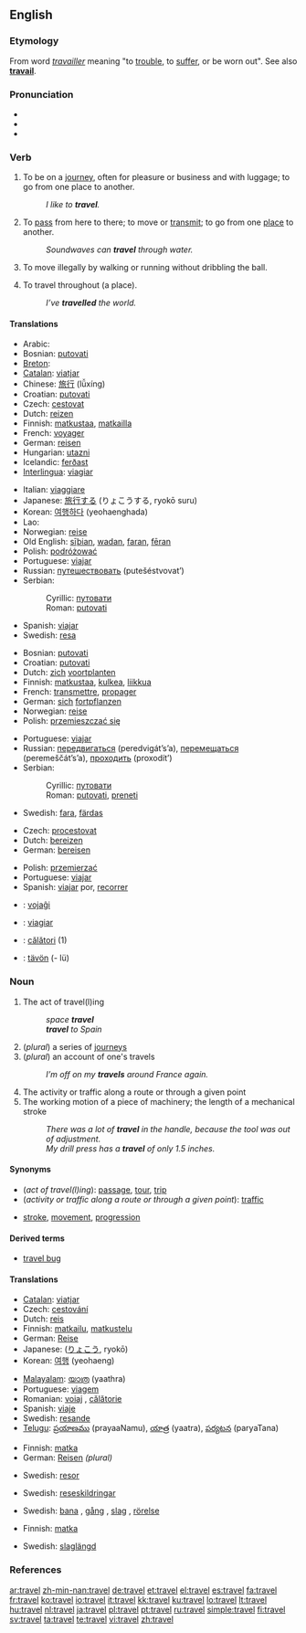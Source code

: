 {{wikipedia|Travel (disambiguation)}}
==English==

===Etymology===
From {{OF.}} word ''[[travailler]]'' meaning "to [[trouble]], to [[suffer]], or be worn out". See also '''[[travail]]'''.

===Pronunciation===
* {{IPA|/tɹævəl/}}
* {{audio|en-us-travel.ogg|Audio (US)}}
* {{rhymes|ævəl}}

===Verb===
{{en-verb|travels|''Commonwealth'' '''[[travelling]]''', ''US'' '''[[traveling]]'''|''Commonwealth'' '''[[travelled]]''', ''US'' '''[[traveled]]'''}}

# {{intransitive}} To be on a [[journey]], often for pleasure or business and with luggage; to go from one place to another.
#: ''I like to '''travel'''.''
# {{intransitive}} To [[pass]] from here to there; to move or [[transmit]]; to go from one [[place]] to another.
#: ''Soundwaves can '''travel''' through water.''
# {{context|intransitive|basketball}} To move illegally by walking or running without dribbling the ball.
# {{transitive}} To travel throughout (a place).
#: ''I’ve '''travelled''' the world.''

====Translations====
{{trans-top|to be on a journey}}
* Arabic: {{Arab|[[سافر]]}} {{unicode|(sá:fara)}}
* Bosnian: [[putovati#Bosnian|putovati]]
* [[Breton]]: {{t+|br|beajiñ}}
* [[Catalan]]: [[viatjar]]
* Chinese: [[旅行]] (lǚxíng)
* Croatian: [[putovati#Croatian|putovati]]
* Czech: [[cestovat]]
* Dutch: [[reizen]]
* Finnish: [[matkustaa]], [[matkailla]]
* French: [[voyager#French|voyager]]
* German: [[reisen]]
* Hungarian: [[utazni]]
* Icelandic: [[ferðast]]
* [[Interlingua]]: [[viagiar]]
{{trans-mid}}
* Italian: [[viaggiare]]
* Japanese: [[旅行]]する (りょこうする, ryokō suru)
* Korean: [[여행]]하다 (yeohaenghada)
* Lao: {{t|lo|ເດີນທາງ|tr=dəən-thaang|sc=Laoo}}
* Norwegian: [[reise]] {{m}}
* Old English: [[siþian|sīþian]], [[wadan]], [[faran]], [[feran|fēran]]
* Polish: [[podróżować]]
* Portuguese: [[viajar]]
* Russian: [[путешествовать]] (putešéstvovat’)
* Serbian:
*: Cyrillic: [[путовати#Serbian|путовати]]
*: Roman: [[putovati#Serbian|putovati]]
* Spanish: [[viajar]]
* Swedish: [[resa]]
{{trans-bottom}}

{{trans-top|(intransitive) to pass from here to there; to transmit}}
* Bosnian: [[putovati#Bosnian|putovati]]
* Croatian: [[putovati#Croatian|putovati]]
* Dutch: [[zich]] [[voortplanten]]
* Finnish: [[matkustaa]], [[kulkea]], [[liikkua]]
* French: [[transmettre]], [[propager]]
* German: [[sich]] [[fortpflanzen]]
* Norwegian: [[reise]]
* Polish: [[przemieszczać się]]
{{trans-mid}}
* Portuguese: [[viajar]]
* Russian: [[передвигаться]] (peredvigát’s’a), [[перемещаться]] (peremeščát’s’a), [[проходить]] (proxodít’)
* Serbian:
*: Cyrillic: [[путовати#Serbian|путовати]]
*: Roman: [[putovati#Serbian|putovati]], [[preneti]]
* Swedish: [[fara]], [[färdas]]
{{trans-bottom}}

{{trans-top|in basketball}}
{{trans-mid}}
{{trans-bottom}}

{{trans-top|(transitive)}}
* Czech: [[procestovat]]
* Dutch: [[bereizen]]
* German: [[bereisen]]
{{trans-mid}}
* Polish: [[przemierzać]]
* Portuguese: [[viajar]]
* Spanish: [[viajar]] por, [[recorrer]]
{{trans-bottom}}

{{checktrans}}

* {{ttbc|Esperanto}}: [[vojaĝi]]
* {{ttbc|Interlingua}}: [[viagiar]]
* {{ttbc|Romanian}}: [[călători]] (1)
* {{ttbc|Volapük}}: [[tävön]] (- lü)

===Noun===
{{wikipedia}}
{{en-noun|s|-}}

# The act of travel(l)ing
#: ''space '''travel'''''
#: '''''travel''' to Spain''
# (''plural'') a series of [[journey]]s
# (''plural'') an account of one's travels
#: ''I’m off on my '''travels''' around France again.''
# The activity or traffic along a route or through a given point
# The working motion of a piece of machinery; the length of a mechanical stroke
#: ''There was a lot of '''travel''' in the handle, because the tool was out of adjustment.''
#: ''My drill press has a '''travel''' of only 1.5 inches.''

====Synonyms====
* (''act of travel(l)ing''): [[passage]], [[tour]], [[trip]]
* (''activity or traffic along a route or through a given point''): [[traffic]]
* {{sense|working motion of a piece of machinery}} [[stroke]], [[movement]], [[progression]]

====Derived terms====
* [[travel bug]]

====Translations====
{{trans-top|act of travel(l)ing}}
* [[Catalan]]: [[viatjar]]
* Czech: [[cestování]] {{n}}
* Dutch: [[reis]]
* Finnish: [[matkailu]], [[matkustelu]]
* German: [[Reise]] {{f}}
* Japanese: {{Jpan|[[旅行]]}} ([[りょこう]], ryokō)
* Korean: [[여행]] (yeohaeng)
{{trans-mid}}
* [[Malayalam]]: [[യാത്ര]] (yaathra)
* Portuguese: [[viagem]] {{f}}
* Romanian: [[voiaj]] {{n}}, [[călătorie]] {{f}}
* Spanish: [[viaje]] {{m}}
* Swedish: [[resande]] {{n}}
* [[Telugu]]: [[ప్రయాణము]] (prayaaNamu), [[యాత్ర]] (yaatra), [[పర్యటన]] (paryaTana)
{{trans-bottom}}

{{trans-top|plural: series of journeys}}
* Finnish: [[matka]]
* German: [[Reisen]] {{f}} ''(plural)''
{{trans-mid}}
* Swedish: [[resor]] {{c|p}}
{{trans-bottom}}

{{trans-top|plural: account of one's travels}}
* Swedish: [[reseskildringar]] {{c|p}}
{{trans-mid}}
{{trans-bottom}}

{{trans-top|motion of a piece of machinery}}
* Swedish: [[bana]] {{c}}, [[gång]] {{c}}, [[slag]] {{c}}, [[rörelse]] {{c}}
{{trans-mid}}
{{trans-bottom}}

{{trans-top|length of a mechanical stroke}}
* Finnish: [[matka]]
{{trans-mid}}
* Swedish: [[slaglängd]] {{c}}
{{trans-bottom}}

===References===
{{R:Century 1911}}
{{R:Webster 1913}}

[[ar:travel]]
[[zh-min-nan:travel]]
[[de:travel]]
[[et:travel]]
[[el:travel]]
[[es:travel]]
[[fa:travel]]
[[fr:travel]]
[[ko:travel]]
[[io:travel]]
[[it:travel]]
[[kk:travel]]
[[ku:travel]]
[[lo:travel]]
[[lt:travel]]
[[hu:travel]]
[[nl:travel]]
[[ja:travel]]
[[pl:travel]]
[[pt:travel]]
[[ru:travel]]
[[simple:travel]]
[[fi:travel]]
[[sv:travel]]
[[ta:travel]]
[[te:travel]]
[[vi:travel]]
[[zh:travel]]